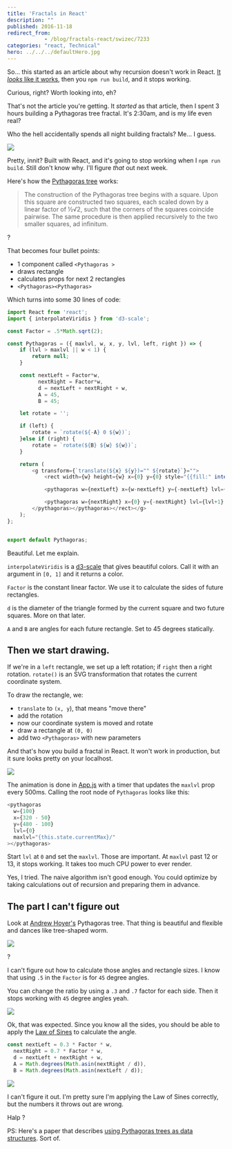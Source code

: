```yaml
---
title: 'Fractals in React'
description: ""
published: 2016-11-18
redirect_from: 
            - /blog/fractals-react/swizec/7233
categories: "react, Technical"
hero: ../../../defaultHero.jpg
---
```


So… this started as an article about why recursion doesn't work in React. [It _looks_ like it works](https://swizec.com/blog/simple-mobx-driven-modals/swizec/7166), then you `npm run build`, and it stops working.

Curious, right? Worth looking into, eh?

That's not the article you're getting. It _started_ as that article, then I spent 3 hours building a Pythagoras tree fractal. It's 2:30am, and is my life even real?

Who the hell accidentally spends all night building fractals? Me… I guess.

![](./img/blog-wp-content-uploads-2016-11-growing-pythagoras-tree.gif)

Pretty, innit? Built with React, and it's going to stop working when I `npm run build`. Still don't know why. I'll figure _that_ out next week.

Here's how the [Pythagoras tree](https://en.wikipedia.org/wiki/Pythagoras_tree_(fractal)) works:

> The construction of the Pythagoras tree begins with a square. Upon this square are constructed two squares, each scaled down by a linear factor of ½√2, such that the corners of the squares coincide pairwise. The same procedure is then applied recursively to the two smaller squares, ad infinitum.

?

That becomes four bullet points:

-   1 component called `<Pythagoras >`
-   draws rectangle
-   calculates props for next 2 rectangles
-   `<Pythagoras><Pythagoras>`

Which turns into some 30 lines of code:

```javascript
import React from 'react';
import { interpolateViridis } from 'd3-scale';

const Factor = .5*Math.sqrt(2);

const Pythagoras = ({ maxlvl, w, x, y, lvl, left, right }) => {
    if (lvl > maxlvl || w < 1) {
        return null;
    }

    const nextLeft = Factor*w,
          nextRight = Factor*w,
          d = nextLeft + nextRight + w,
          A = 45,
          B = 45;

    let rotate = '';

    if (left) {
        rotate = `rotate(${-A} 0 ${w})`;
    }else if (right) {
        rotate = `rotate(${B} ${w} ${w})`;
    }

    return (
        <g transform={`translate(${x} ${y})="" ${rotate}`}="">
            <rect width={w} height={w} x={0} y={0} style="{{fill:" interpolateviridis(lvl="" maxlvl)}}="">

            <pythagoras w={nextLeft} x={w-nextLeft} y={-nextLeft} lvl={lvl+1} maxlvl={maxlvl} right="">

            <pythagoras w={nextRight} x={0} y={-nextRight} lvl={lvl+1} maxlvl={maxlvl} left="">
        </pythagoras></pythagoras></rect></g>
    );
};


export default Pythagoras;
```

Beautiful. Let me explain.

`interpolateViridis` is a [d3-scale](https://github.com/d3/d3-scale) that gives beautiful colors. Call it with an argument in `[0, 1]` and it returns a color.

`Factor` is the constant linear factor. We use it to calculate the sides of future rectangles.

`d` is the diameter of the triangle formed by the current square and two future squares. More on that later.

`A` and `B` are angles for each future rectangle. Set to 45 degrees statically.

## Then we start drawing.

If we're in a `left` rectangle, we set up a left rotation; if `right` then a right rotation. `rotate()` is an SVG transformation that rotates the current coordinate system.

To draw the rectangle, we:

-   `translate` to `(x, y`), that means "move there"
-   add the rotation
-   now our coordinate system is moved and rotate
-   draw a rectangle at `(0, 0)`
-   add two `<Pythagoras>` with new parameters

And that's how you build a fractal in React. It won't work in production, but it sure looks pretty on your localhost.

![](./img/blog-wp-content-uploads-2016-11-growing-pythagoras-tree-1.gif)

The animation is done in [App.js](https://github.com/Swizec/react-fractals/blob/master/src/App.js) with a timer that updates the `maxlvl` prop every 500ms. Calling the root node of `Pythagoras` looks like this:

```javascript
<pythagoras
  w={100}
  x={320 - 50}
  y={480 - 100}
  lvl={0}
  maxlvl="{this.state.currentMax}/"
></pythagoras>
```

Start `lvl` at `0` and set the `maxlvl`. Those are important. At `maxlvl` past 12 or 13, it stops working. It takes too much CPU power to ever render.

Yes, I tried. The naive algorithm isn't good enough. You could optimize by taking calculations out of recursion and preparing them in advance.

## The part I can't figure out

Look at [Andrew Hoyer's](http://andrew-hoyer.com/experiments/fractals/) Pythagoras tree. That thing is beautiful and flexible and dances like tree-shaped worm.

![](./img/blog-wp-content-uploads-2016-11-andrew-hoyer-tree.gif)

?

I can't figure out how to calculate those angles and rectangle sizes. I know that using `.5` in the `Factor` is for `45` degree angles.

You can change the ratio by using a `.3` and `.7` factor for each side. Then it stops working with `45` degree angles yeah.

![](./img/blog-wp-content-uploads-2016-11-broken-tree.gif)

Ok, that was expected. Since you know all the sides, you should be able to apply the [Law of Sines](https://en.wikipedia.org/wiki/Law_of_sines) to calculate the angle.

```javascript
const nextLeft = 0.3 * Factor * w,
  nextRight = 0.7 * Factor * w,
  d = nextLeft + nextRight + w,
  A = Math.degrees(Math.asin(nextRight / d)),
  B = Math.degrees(Math.asin(nextLeft / d));
```

![](./img/blog-wp-content-uploads-2016-11-broken-tree2.gif)

I can't figure it out. I'm pretty sure I'm applying the Law of Sines correctly, but the numbers it throws out are wrong.

Halp ?

PS: Here's a paper that describes [using Pythagoras trees as data structures](https://pdfs.semanticscholar.org/08dd/831514db573cb9fd2b993a5814007888117a.pdf). Sort of.
